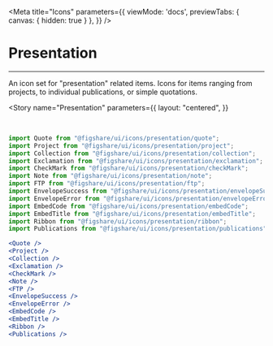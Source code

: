

<Meta 
  title="Icons"
  parameters={{
    viewMode: 'docs',
    previewTabs: { 
      canvas: { hidden: true } 
     },
  }}
/>

# Presentation
---

An icon set for "presentation" related items. Icons for items ranging from projects, to individual publications, or simple quotations. 


<Story 
  name="Presentation"
  parameters={{
    layout: "centered",
  }}
>
  <Quote className={styles.icon} />
  <Project className={styles.icon} />
  <Collection className={styles.icon} />
  <Exclamation className={styles.icon} />
  <CheckMark className={styles.icon} />
  <Note className={styles.icon} />
  <FTP className={styles.icon} />
  <br />
  <EnvelopeSuccess className={styles.icon} />
  <EnvelopeError className={styles.icon} />
  <EmbedCode className={styles.icon} />
  <EmbedTitle className={styles.icon} />
  <Ribbon className={styles.icon} />
  <Publications className={styles.icon} />
</Story>

```jsx
import Quote from "@figshare/ui/icons/presentation/quote";
import Project from "@figshare/ui/icons/presentation/project";
import Collection from "@figshare/ui/icons/presentation/collection";
import Exclamation from "@figshare/ui/icons/presentation/exclamation";
import CheckMark from "@figshare/ui/icons/presentation/checkMark";
import Note from "@figshare/ui/icons/presentation/note";
import FTP from "@figshare/ui/icons/presentation/ftp";
import EnvelopeSuccess from "@figshare/ui/icons/presentation/envelopeSuccess";
import EnvelopeError from "@figshare/ui/icons/presentation/envelopeError";
import EmbedCode from "@figshare/ui/icons/presentation/embedCode";
import EmbedTitle from "@figshare/ui/icons/presentation/embedTitle";
import Ribbon from "@figshare/ui/icons/presentation/ribbon";
import Publications from "@figshare/ui/icons/presentation/publications";

<Quote />
<Project />
<Collection />
<Exclamation />
<CheckMark />
<Note />
<FTP />
<EnvelopeSuccess />
<EnvelopeError />
<EmbedCode />
<EmbedTitle />
<Ribbon />
<Publications />
```
